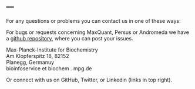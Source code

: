 ---
---

<link rel="stylesheet" href="styles.css" type="text/css">

For any questions or problems you can contact us in one of these ways:

For bugs or requests concerning MaxQuant, Persus or Andromeda we have a [github repository](https://github.com/cox-labs/CoxLab_Bug_Reporting), where you can post your issues.

Max-Planck-Institute for Biochemistry<br>
Am Klopferspitz 18, 82152<br>
Planegg, Germanuy<br>
bioinfoservice et biochem . mpg.de<br>

Or connect with us on GitHub, Twitter, or Linkedin (links in top right).